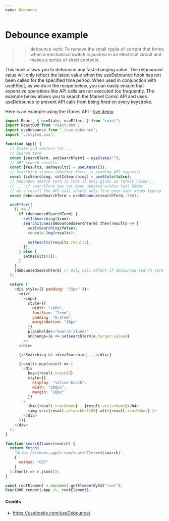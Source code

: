 ```yaml
---
name: Debounce
---
```


# Debounce example

>> debounce
>> verb: To remove the small ripple of current that forms when a mechanical switch is pushed in an electrical circuit and makes a series of short contacts.

This hook allows you to debounce any fast changing value. The debounced value will only reflect the latest value when the useDebounce hook has not been called for the specified time period. When used in conjunction with useEffect, as we do in the recipe below, you can easily ensure that expensive operations like API calls are not executed too frequently. The example below allows you to search the Marvel Comic API and uses useDebounce to prevent API calls from being fired on every keystroke.

Here is an example using the iTunes API - [live demo](https://codesandbox.io/s/usedebounce-x8t9w?file=/src/index.js:0-2174)

```js
import React, { useState, useEffect } from "react";
import ReactDOM from "react-dom";
import useDebounce from "./use-debounce";
import "./styles.css";

function App() {
  // State and setters for ...
  // Search term
  const [searchTerm, setSearchTerm] = useState("");
  // API search results
  const [results, setResults] = useState([]);
  // Searching status (whether there is pending API request)
  const [isSearching, setIsSearching] = useState(false);
  // Debounce search term so that it only gives us latest value ...
  // ... if searchTerm has not been updated within last 500ms
  // As a result the API call should only fire once user stops typing
  const debouncedSearchTerm = useDebounce(searchTerm, 500);

  useEffect(
    () => {
      if (debouncedSearchTerm) {
        setIsSearching(true);
        searchItunes(debouncedSearchTerm).then(results => {
          setIsSearching(false);
          console.log(results);
          
          setResults(results.results);
        });
      } else {
        setResults([]);
      }
    },
    [debouncedSearchTerm] // Only call effect if debounced search term changes
  );
  
  return (
    <div style={{ padding: "15px" }}>
      <div>
        <input
          style={{
            width: "100%",
            fontSize: "2rem",
            padding: "0.4rem",
            marginBottom: "10px"
          }}
          placeholder="Search iTunes"
          onChange={e => setSearchTerm(e.target.value)}
        />
      </div>

      {isSearching && <div>Searching ...</div>}

      {results.map(result => (
        <div
          key={result.trackId}
          style={{
            display: "inline-block",
            width: "200px",
            margin: "10px"
          }}
        >
          <h4>{result.trackName} - {result.artistName}</h4>
          <img src={result.artworkUrl100} alt={result.trackName} />
        </div>
      ))}
    </div>
  );
}

function searchItunes(search) {
  return fetch(
    `https://itunes.apple.com/search?term=${search}`,
    {
      method: "GET"
    }
  ).then(r => r.json());
}

const rootElement = document.getElementById("root");
ReactDOM.render(<App />, rootElement);
```



#### Credits

- https://usehooks.com/useDebounce/

